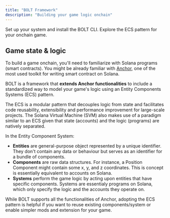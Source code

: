 ```yaml
---
title: "BOLT Framework"
description: "Building your game logic onchain"
---
```


<CardGroup cols={2}>
  <Card
    title="Installation"
    icon="bolt"
    href="/Build/getting_started/installation"
    iconType="duotone"
  >
    Set up your system and install the BOLT CLI.
  </Card>
  <Card
    title="ECS"
    icon="block"
    href="/Build/getting_started/create-component"
    iconType="duotone"
  >
    Explore the ECS pattern for your onchain game.
  </Card>
</CardGroup>

## Game state & logic

To build a game onchain, you'll need to familiarize with Solana programs (smart contracts).
You might be already familiar with [Anchor](https://www.anchor-lang.com/), one of the most used toolkit for writing smart contract on Solana.

BOLT is a framework that **extends Anchor functionalities** to include a standardized way to model your game's logic using an Entity Components Systems (ECS) pattern.

The ECS is a modular pattern that decouples logic from state and facilitates code reusability, extensibility and performance improvement for large-scale projects. The Solana Virtual Machine (SVM) also makes use of a paradigm similar to an ECS given that state (accounts) and the logic (programs) are natively separated.

In the Entity Component System:

- **Entities** are general-purpose object represented by a unique identifier. They don't contain any data or behaviour but serves as an identifier for a bundle of components.
- **Components** are raw data structures. For instance, a Position Component might contain some x, y, and z coordinates. This is concept is essentially equivalent to accounts on Solana.
- **Systems** perform the game logic by acting upon entities that have specific components. Systems are essentialy programs on Solana, which only specify the logic and the accounts they operate on.

While BOLT supports all the functionalities of Anchor, adopting the ECS pattern is helpful if you want to reuse existing components/system or enable simpler mods and extension for your game.
